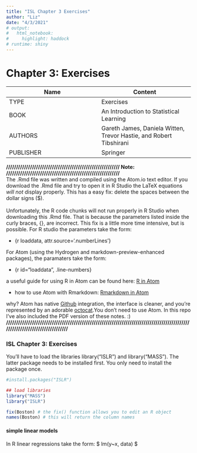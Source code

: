 ```yaml
---
title: "ISL Chapter 3 Exercises"
author: "Liz"
date: "4/3/2021"
# output:
#   html_notebook:
#     highlight: haddock
# runtime: shiny
---
```


# Chapter 3: Exercises
Name | Content
------------- | -------------
TYPE | Exercises
BOOK | An Introduction to Statistical Learning
AUTHORS | Gareth James, Daniela Witten, Trevor Hastie, and Robert Tibshirani
PUBLISHER | Springer

**///////////////////////////////////////////////////////// Note: /////////////////////////////////////////////////////////**
<br>
The .Rmd file was written and compiled using the Atom.io text editor. If you download the .Rmd file and try to open it in R Studio the LaTeX equations *will not* display properly. This has a easy fix: delete the spaces between the dollar signs ($).
<br><br>
Unfortunately, the R code chunks will not run properly in R Studio when downloading this .Rmd file. That is because the parameters listed inside the curly braces, {}, are incorrect. This fix is a little more time intensive, but is possible. For R studio the parameters take the form:

+ {r loaddata, attr.source='.numberLines'}

For Atom (using the Hydrogen and markdown-preview-enhanced packages), the paramaters take the form:

+ {r id="loaddata", .line-numbers}

a useful guide for using R in Atom can be found here: [R in Atom](https://jstaf.github.io/2018/03/25/atom-ide.html)

+ how to use Atom with Rmarkdown: [Rmarkdown in Atom](https://shd101wyy.github.io/markdown-preview-enhanced/#/)

why? Atom has native [Github](github.io) integration, the interface is cleaner, and you're represented by an adorable [octocat](https://myoctocat.com/).You don't need to use Atom. In this repo I've also included the PDF version of these notes. :)
<br>
**///////////////////////////////////////////////////////////////////////////////////////////////////////////////////////////**





### ISL Chapter 3: Exercises

You'll have to load the libraries library("ISLR") and library("MASS").
The latter package needs to be installed first. You only need to install the package once.

``` r {.line-numbers  cmd="Rscript" id="load_data" args="--save"}
#install.packages("ISLR")

## load libraries
library("MASS")
library("ISLR")

fix(Boston) # the fix() function allows you to edit an R object
names(Boston) # this will return the column names
```
#### simple linear models
In R linear regressions take the form: $ lm(y~x, data) $
